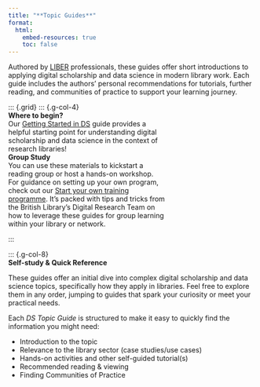 ```yaml
---
title: "**Topic Guides**"
format:
  html:
    embed-resources: true
    toc: false
---
```

Authored by [LIBER](https://libereurope.eu/) professionals, these guides offer short introductions to applying digital scholarship and data science in modern library work. Each guide includes the authors' personal recommendations for tutorials, further reading, and communities of practice to support your learning journey.

::: {.grid}
::: {.g-col-4}
<div class="card text-white bg-primary mb-3" style="max-width: 20rem;">
  <div class="card-header">**Where to begin?**</div>
<div class="card-body">Our [Getting Started in DS](gettingstarted.qmd) guide provides a helpful starting point for understanding digital scholarship and data science in the context of research libraries! </div>
</div>

<div class="card text-white bg-secondary mb-3" style="max-width: 20rem;">
  <div class="card-header">**Group Study**</div>
  <div class="card-body">You can use these materials to kickstart a reading group or host a hands-on workshop. For guidance on setting up your own program, check out our [Start your own training programme](dstp.qmd). It's packed with tips and tricks from the British Library's Digital Research Team on how to leverage these guides for group learning within your library or network.</div>
</div>
:::

::: {.g-col-8}
<div class="card text-white bg-success mb-3">
  <div class="card-header">**Self-study & Quick Reference**</div>
  <div class="card-body">These guides offer an initial dive into complex digital scholarship and data science topics, specifically how they apply in libraries. Feel free to explore them in any order, jumping to guides that spark your curiosity or meet your practical needs. 

Each _DS Topic Guide_ is structured to make it easy to quickly find the information you might need: 

- Introduction to the topic
- Relevance to the library sector (case studies/use cases)
- Hands-on activities and other self-guided tutorial(s)
- Recommended reading & viewing
- Finding Communities of Practice</div>
</div>
